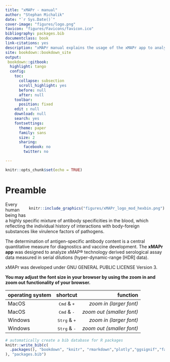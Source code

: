 ```yaml
---
title: "xMAPr - manual"
author: "Stephan Michalik"
date: "`r Sys.Date()`"
cover-image: "figures/logo.png"
favicon: "figures/Favicons/favicon.ico"
bibliography: packages.bib
documentclass: book
link-citations: yes
description: "xMAPr manual explains the usage of the xMAPr app to analyse dilution based serological assays with the xMAP® technology"
site: bookdown::bookdown_site
output: 
 bookdown::gitbook:
  highlight: tango
  config:
    toc:
      collapse: subsection
      scroll_highlight: yes
      before: null
      after: null
    toolbar:
      position: fixed
    edit : null
    download: null
    search: yes
    fontsettings:
      theme: paper
      family: sans
      size: 2
      sharing:
        facebook: no
        twitter: no

---
```


```r
knitr::opts_chunk$set(echo = TRUE)
```




# Preamble


<div style= "float:right;position: relative;">
```r
knitr::include_graphics("figures/xMAPr_logo_mod_hexbin.png")
```
</div>


Every human being has a highly specific mixture of antibody specificities in the blood, which reflecting the individual history of interactions with body-foreign substances like virulence factors of pathogens.

The determination of antigen-specific antibody content is a central quantitative measure for diagnostics and vaccine development. The **xMAPr app** was designed to analyze xMAP® technology derived serological assay data measured in serial dilutions (hyper-dynamic-range [HDR] data).

xMAPr was developed under GNU GENERAL PUBLIC LICENSE Version 3.

**You may adjust the font size in your browser by using the zoom in and zoom out functionality of your browser.**

<center>

operating system | shortcut | function
:------------- | :-------------: | -------------:
MacOS | <kbd>Cmd</kbd> & <kbd>+</kbd> | *zoom in (larger font)*
MacOS | <kbd>Cmd</kbd> & <kbd>-</kbd> | *zoom out (smaller font)*
Windows | <kbd>Strg</kbd> & <kbd>+</kbd> | *zoom in (larger font)*
Windows | <kbd>Strg</kbd> & <kbd>-</kbd> | *zoom out (smaller font)*
</center>



```r
# automatically create a bib database for R packages
knitr::write_bib(c(
  .packages(), "bookdown", "knitr", "rmarkdown","plotly","ggsignif","factoextra","FactoMineR","RColorBrewer","gridExtra","ggrepel","tidyverse","rlang","data.table","minpack.lm","shinyFiles","shinyWidgets","shiny","shinyjs","magrittr","shinydashboard","shinycssloaders","scales","shinyBS","shinyalert","heatmaply","DT"
), "packages.bib")
```
